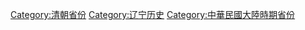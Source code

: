 {{catmore}}
[[Category:清朝省份|Category:清朝省份]]
[[Category:辽宁历史|Category:辽宁历史]]
[[Category:中華民國大陸時期省份|Category:中華民國大陸時期省份]]